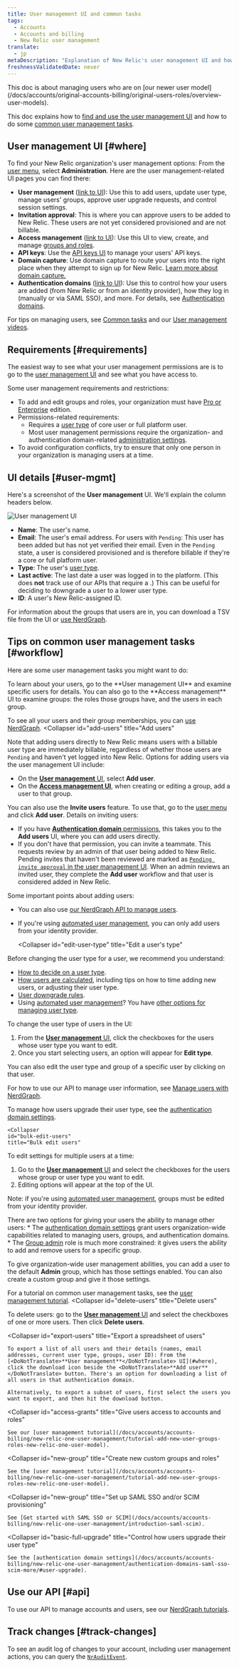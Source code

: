 ```yaml
---
title: User management UI and common tasks
tags:
  - Accounts
  - Accounts and billing
  - New Relic user management 
translate:
  - jp  
metaDescription: "Explanation of New Relic's user management UI and how to do some common user management tasks (newer user model)."
freshnessValidatedDate: never
---
```





<Callout title="New user model">
  This doc is about managing users who are on [our newer user model](/docs/accounts/original-accounts-billing/original-users-roles/overview-user-models).
</Callout>

This doc explains how to [find and use the user management UI](#where) and how to do some [common user management tasks](#workflow).

## User management UI [#where]

To find your New Relic organization's user management options: From the [user menu](/docs/accounts/accounts-billing/general-account-settings/intro-account-settings), select <DoNotTranslate>**Administration**</DoNotTranslate>. Here are the user management-related UI pages you can find there:

* <DoNotTranslate>**User management**</DoNotTranslate> ([link to UI](https://one.newrelic.com/admin-portal/organizations/users-list)): Use this to add users, update user type, manage users' groups, approve user upgrade requests, and control session settings.
* <DoNotTranslate>**Invitation approval**</DoNotTranslate>: This is where you can approve users to be added to New Relic. These users are not yet considered provisioned and are not billable.
* <DoNotTranslate>**Access management**</DoNotTranslate> ([link to UI](https://one.newrelic.com/admin-portal/organizations/organization-detail)): Use this UI to view, create, and manage [groups and roles](/docs/accounts/accounts-billing/new-relic-one-user-management/user-management-concepts). 
* <DoNotTranslate>**API keys**</DoNotTranslate>: Use the [API keys UI](/docs/apis/intro-apis/new-relic-api-keys) to manage your users' API keys. 
* <DoNotTranslate>**Domain capture**</DoNotTranslate>: Use domain capture to route your users into the right place when they attempt to sign up for New Relic. [Learn more about domain capture.](/docs/accounts/accounts-billing/account-setup/domain-capture)
* <DoNotTranslate>**Authentication domains**</DoNotTranslate> ([link to UI](https://one.newrelic.com/admin-portal/centralized-admin-user-auto-provisioning/home)): Use this to control how your users are added (from New Relic or from an identity provider), how they log in (manually or via SAML SSO), and more. For details, see [Authentication domains](/docs/accounts/accounts-billing/new-relic-one-user-management/authentication-domains-saml-sso-scim-more).

For tips on managing users, see [Common tasks](#workflow) and our [User management videos](/docs/accounts/accounts-billing/new-relic-one-user-management/user-mgmt-videos).

## Requirements [#requirements]

The easiest way to see what your user management permissions are is to go to the [user management UI](#where) and see what you have access to.

Some user management requirements and restrictions:

* To add and edit groups and roles, your organization must have [Pro or Enterprise](https://newrelic.com/pricing) edition.
* Permissions-related requirements:
  * Requires a [user type](/docs/accounts/accounts-billing/new-relic-one-user-management/user-type) of core user or full platform user.
  * Most user management permissions require the organization- and authentication domain-related [administration settings](/docs/accounts/accounts-billing/new-relic-one-user-management/user-management-concepts#admin-settings). 
* To avoid configuration conflicts, try to ensure that only one person in your organization is managing users at a time.

## UI details [#user-mgmt]

Here's a screenshot of the <DoNotTranslate>**User management**</DoNotTranslate> UI. We'll explain the column headers below. 

<img
  title="User management UI"
  alt="User management UI"
  src={accountsUserMgmtUi}
/>

* <DoNotTranslate>**Name**</DoNotTranslate>: The user's name. 
* <DoNotTranslate>**Email**</DoNotTranslate>: The user's email address. For users with `Pending`: This user has been added but has not yet verified their email. Even in the `Pending` state, a user is considered provisioned and is therefore billable if they're a core or full platform user. 
* <DoNotTranslate>**Type**</DoNotTranslate>: The user's [user type](/docs/accounts/accounts-billing/new-relic-one-user-management/user-type). 
* <DoNotTranslate>**Last active**</DoNotTranslate>: The last date a user was logged in to the platform. (This does **not** track use of our APIs that require a <InlinePopover type="userKey" />.) This can be useful for deciding to downgrade a user to a lower user type. 
* <DoNotTranslate>**ID**</DoNotTranslate>: A user's New Relic-assigned ID. 

For information about the groups that users are in, you can download a TSV file from the UI or [use NerdGraph](/docs/apis/nerdgraph/examples/nerdgraph-manage-groups/#query-user-groups).

## Tips on common user management tasks [#workflow]

Here are some user management tasks you might want to do:

<CollapserGroup>
    <Collapser
    id="learn-about-users"
    title="Learn about users"
  >
  To learn about your users, go to the <DoNotTranslate>**User management UI**</DoNotTranslate> and examine specific users for details. You can also go to the <DoNotTranslate>**Access management**</DoNotTranslate> UI to examine groups: the roles those groups have, and the users in each group.

  To see all your users and their group memberships, you can [use NerdGraph](/docs/apis/nerdgraph/examples/nerdgraph-manage-groups#query-user-groups).
</Collapser>
  <Collapser
    id="add-users"
    title="Add users"
  >

Note that adding users directly to New Relic means users with a billable user type are immediately billable, regardless of whether those users are `Pending` and haven't yet logged into New Relic. Options for adding users via the user management UI include:
  * On the [<DoNotTranslate>**User management**</DoNotTranslate> UI](#where), select <DoNotTranslate>**Add user**</DoNotTranslate>.  
  * On the [<DoNotTranslate>**Access management UI**</DoNotTranslate>](#where), when creating or editing a group, add a user to that group. 

You can also use the <DoNotTranslate>**Invite users**</DoNotTranslate> feature. To use that, go to the [user menu](/docs/accounts/accounts-billing/general-account-settings/intro-account-settings) and click <DoNotTranslate>**Add user**</DoNotTranslate>. Details on inviting users: 
  * If you have [<DoNotTranslate>**Authentication domain**</DoNotTranslate> permissions](/docs/accounts/accounts-billing/new-relic-one-user-management/user-management-concepts/#admin-settings), this takes you to the <DoNotTranslate>**Add users**</DoNotTranslate> UI, where you can add users directly. 
  * If you don't have that permission, you can invite a teammate. This requests review by an admin of that user being added to New Relic. Pending invites that haven't been reviewed are marked as [`Pending invite approval` in the user management UI](#user-mgmt). When an admin reviews an invited user, they complete the <DoNotTranslate>**Add user**</DoNotTranslate> workflow and that user is considered added in New Relic.  

Some important points about adding users: 

* You can also use [our NerdGraph API to manage users](/docs/apis/nerdgraph/examples/nerdgraph-manage-users).
* If you're using [automated user management](/docs/accounts/accounts/automated-user-management/automated-user-provisioning-single-sign), you can only add users from your identity provider. 

  </Collapser>

  <Collapser
    id="edit-user-type"
    title="Edit a user's type"
  >
Before changing the user type for a user, we recommend you understand:

* [How to decide on a user type](/docs/accounts/accounts-billing/new-relic-one-user-management/user-type#choose-user-type).
* [How users are calculated](/docs/accounts/accounts-billing/new-relic-one-pricing-billing/user-count-billing), including tips on how to time adding new users, or adjusting their user type.
* [User downgrade rules](/docs/accounts/accounts-billing/new-relic-one-pricing-billing/user-count-billing#user-downgrade-rules).
* Using [automated user management](/docs/accounts/accounts/automated-user-management/automated-user-provisioning-single-sign)? You have [other options for managing user type](/docs/accounts/accounts-billing/new-relic-one-user-management/authentication-domains-saml-sso-scim-more/#user-upgrade).

To change the user type of users in the UI:

1. From the [<DoNotTranslate>**User management**</DoNotTranslate> UI](#where), click the checkboxes for the users whose user type you want to edit.
2. Once you start selecting users, an option will appear for <DoNotTranslate>**Edit type**</DoNotTranslate>.

You can also edit the user type and group of a specific user by clicking on that user.

For how to use our API to manage user information, see [Manage users with NerdGraph](/docs/apis/nerdgraph/examples/nerdgraph-manage-users).

To manage how users upgrade their user type, see the [authentication domain settings](/docs/accounts/accounts-billing/new-relic-one-user-management/authentication-domains-saml-sso-scim-more/#user-upgrade).
  </Collapser>

    <Collapser
    id="bulk-edit-users"
    title="Bulk edit users"
  >
To edit settings for multiple users at a time:

1. Go to the [<DoNotTranslate>**User management**</DoNotTranslate> UI](#where) and select the checkboxes for the users whose group or user type you want to edit. 
2. Editing options will appear at the top of the UI. 

Note: if you're using [automated user management](/docs/accounts/accounts/automated-user-management/automated-user-provisioning-single-sign), groups must be edited from your identity provider. 

  </Collapser>
  <Collapser
    id="add-user-managers"
    title="Assign users to manage other users"
  >

  There are two options for giving your users the ability to manage other users: 
      * The [authentication domain settings](/docs/accounts/accounts-billing/new-relic-one-user-management/user-management-concepts#admin-settings) grant users organization-wide capabilities related to managing users, groups, and authentication domains. 
      * The [Group admin](/docs/accounts/accounts-billing/new-relic-one-user-management/user-management-concepts#group-admin) role is much more constrained: it gives users the ability to add and remove users for a specific group. 

  To give organization-wide user management abilities, you can add a user to the default <DoNotTranslate>**Admin**</DoNotTranslate> group, which has those settings enabled. You can also create a custom group and give it those settings. 
  
  For a tutorial on common user management tasks, see the [user management tutorial](/docs/accounts/accounts-billing/new-relic-one-user-management/account-user-mgmt-tutorial).
  </Collapser>
    <Collapser
    id="delete-users"
    title="Delete users"
  >
  To delete users: go to the [<DoNotTranslate>**User management**</DoNotTranslate> UI](#where) and select the checkboxes of one or more users. Then click <DoNotTranslate>**Delete users**</DoNotTranslate>.

  </Collapser>

  <Collapser
    id="export-users"
    title="Export a spreadsheet of users"
  >
    To export a list of all users and their details (names, email addresses, current user type, groups, user ID): From the [<DoNotTranslate>**User management**</DoNotTranslate> UI](#where), click the download icon beside the <DoNotTranslate>**Add user**</DoNotTranslate> button. There's an option for downloading a list of all users in that authentication domain.

    Alternatively, to export a subset of users, first select the users you want to export, and then hit the download button.
  </Collapser>

  <Collapser
    id="access-grants"
    title="Give users access to accounts and roles"
  >
    See our [user management tutorial](/docs/accounts/accounts-billing/new-relic-one-user-management/tutorial-add-new-user-groups-roles-new-relic-one-user-model).
  </Collapser>

  <Collapser
    id="new-group"
    title="Create new custom groups and roles"
  >
    See the [user management tutorial](/docs/accounts/accounts-billing/new-relic-one-user-management/tutorial-add-new-user-groups-roles-new-relic-one-user-model).
  </Collapser>

  <Collapser
    id="new-group"
    title="Set up SAML SSO and/or SCIM provisioning"
  >
    See [Get started with SAML SSO or SCIM](/docs/accounts/accounts-billing/new-relic-one-user-management/introduction-saml-scim).
  </Collapser>

  <Collapser
    id="basic-full-upgrade"
    title="Control how users upgrade their user type"
  >
    See the [authentication domain settings](/docs/accounts/accounts-billing/new-relic-one-user-management/authentication-domains-saml-sso-scim-more/#user-upgrade).
  </Collapser>
</CollapserGroup>

## Use our API [#api]

To use our API to manage accounts and users, see our [NerdGraph tutorials](/docs/apis/nerdgraph/get-started/introduction-new-relic-nerdgraph/#tutorials).   

## Track changes [#track-changes]

To see an audit log of changes to your account, including user management actions, you can query the [`NrAuditEvent`](/docs/insights/insights-data-sources/default-data/nrauditevent-event-data-query-examples).
